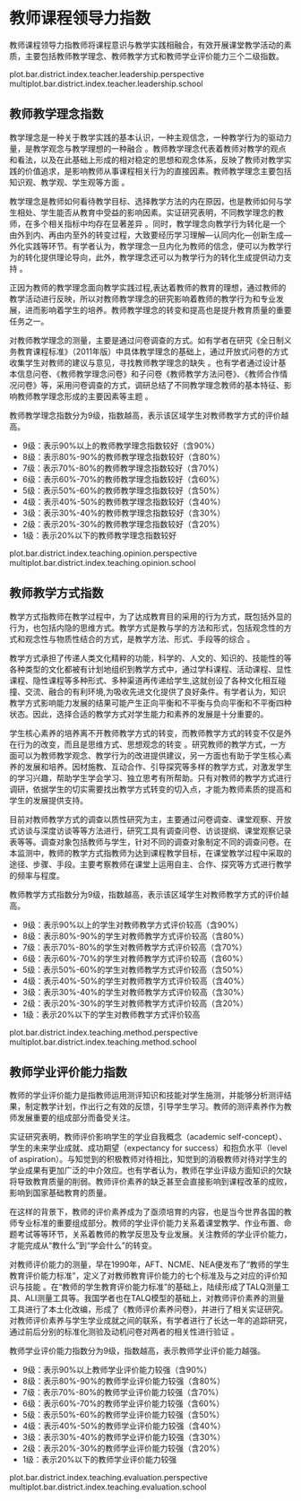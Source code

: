 <!-- chapter teacher  -->

\mytext

# 教师课程领导力指数

教师课程领导力指教师将课程意识与教学实践相融合，有效开展课堂教学活动的素质，主要包括教师教学理念、教师教学方式和教师学业评价能力三个二级指数。

plot.bar.district.index.teacher.leadership.perspective
multiplot.bar.district.index.teacher.leadership.school


## 教师教学理念指数

教学理念是一种关于教学实践的基本认识，一种主观信念，一种教学行为的驱动力量，是教学观念与教学理想的一种融合 。教师教学理念代表着教师对教学的观点和看法，以及在此基础上形成的相对稳定的思想和观念体系，反映了教师对教学实践的价值追求，是影响教师从事课程相关行为的直接因素。教师教学理念主要包括知识观、教学观、学生观等方面 。

教学理念是教师如何看待教学目标、选择教学方法的内在原因，也是教师如何与学生相处、学生能否从教育中受益的影响因素。实证研究表明，不同教学理念的教师，在多个相关指标中均存在显著差异 。同时，教学理念向教学行为转化是一个由外到内、再由内至外的转变过程，大致要经历学习理解—认同内化—创新生成—外化实践等环节。有学者认为，教学理念一旦内化为教师的信念，便可以为教学行为的转化提供理论导向，此外，教学理念还可以为教学行为的转化生成提供动力支持 。

正因为教师的教学理念面向教学实践过程,表达着教师的教育的理想，通过教师的教学活动进行反映，所以对教师教学理念的研究影响着教师的教学行为和专业发展，进而影响着学生的培养。教师教学理念的转变和提高也是提升教育质量的重要任务之一。
    
对教师教学理念的测量，主要是通过问卷调查的方式。如有学者在研究《全日制义务教育课程标准》（2011年版）中具体教学理念的基础上，通过开放式问卷的方式收集学生对教师的建议与意见，寻找教师教学理念的缺失 。也有学者通过设计基本信息问卷、《教师教学理念问卷》和子问卷《教师教学方法问卷》、《教师合作情况问卷》等，采用问卷调查的方式，调研总结了不同教学理念教师的基本特征、影响教师教学理念形成的主要因素等主题 。


教师教学理念指数分为9级，指数越高，表示该区域学生对教师教学方式的评价越高。

\mylist

- 9级：表示90%以上的教师教学理念指数较好\footnote{我们将得分超过本维度总分60\%界定为学生对教师教学方式评价较高。}（含90%）
- 8级：表示80%-90%的教师教学理念指数较好（含80%）
- 7级：表示70%-80%的教师教学理念指数较好（含70%）
- 6级：表示60%-70%的教师教学理念指数较好（含60%）
- 5级：表示50%-60%的教师教学理念指数较好（含50%）
- 4级：表示40%-50%的教师教学理念指数较好（含40%）
- 3级：表示30%-40%的教师教学理念指数较好（含30%）
- 2级：表示20%-30%的教师教学理念指数较好（含20%）
- 1级：表示20%以下的教师教学理念指数较好

\mytext


plot.bar.district.index.teaching.opinion.perspective
multiplot.bar.district.index.teaching.opinion.school



## 教师教学方式指数

教学方式指教师在教学过程中，为了达成教育目的采用的行为方式，既包括外显的行为，也包括内隐的思维方式。教学方式是教与学的方法和形式，包括观念性的方式和观念性与物质性结合的方式，是教学方法、形式、手段等的综合 。
    
教学方式承担了传递人类文化精粹的功能，科学的、人文的、知识的、技能性的等各种类型的文化都被有计划地组织到教学方式中，通过学科课程、活动课程、显性课程、隐性课程等多种形式、多种渠道再传递给学生,这就创设了各种文化相互碰撞、交流、融合的有利环境,为吸收先进文化提供了良好条件。有学者认为，知识教学方式影响能力发展的结果可能产生正向平衡和不平衡与负向平衡和不平衡四种状态。因此，选择合适的教学方式对学生能力和素养的发展是十分重要的。

学生核心素养的培养离不开教师教学方式的转变，而教师教学方式的转变不仅是外在行为的改变，而且是思维方式、思想观念的转变 。研究教师的教学方式，一方面可以为教师教学观念、教学行为的改进提供建议，另一方面也有助于学生核心素养的发展和培养。因材施教、互动合作、引导探究等多样的教学方式，对激发学生的学习兴趣，帮助学生学会学习、独立思考有所帮助。只有对教师的教学方式进行调研，依据学生的切实需要找出教学方式转变的切入点，才能为教师素质的提高和学生的发展提供支持。
    
目前对教师教学方式的调查以质性研究为主，主要通过问卷调查、课堂观察、开放式访谈与深度访谈等等方法进行，研究工具有调查问卷、访谈提纲、课堂观察记录表等等。调查对象包括教师与学生，针对不同的调查对象制定不同的调查问卷。在本监测中，教师的教学方式指教师为达到课程教学目标，在课堂教学过程中采取的途径、步骤、手段。主要考察教师在课堂上运用自主、合作、探究等方式进行教学的频率与程度。


教师教学方式指数分为9级，指数越高，表示该区域学生对教师教学方式的评价越高。

\mylist

- 9级：表示90%以上的学生对教师教学方式评价较高\footnote{我们将得分超过本维度总分60\%界定为学生对教师教学方式评价较高。}（含90%）
- 8级：表示80%-90%的学生对教师教学方式评价较高（含80%）
- 7级：表示70%-80%的学生对教师教学方式评价较高（含70%）
- 6级：表示60%-70%的学生对教师教学方式评价较高（含60%）
- 5级：表示50%-60%的学生对教师教学方式评价较高（含50%）
- 4级：表示40%-50%的学生对教师教学方式评价较高（含40%）
- 3级：表示30%-40%的学生对教师教学方式评价较高（含30%）
- 2级：表示20%-30%的学生对教师教学方式评价较高（含20%）
- 1级：表示20%以下的学生对教师教学方式评价较高

\mytext

plot.bar.district.index.teaching.method.perspective
multiplot.bar.district.index.teaching.method.school


## 教师学业评价能力指数

教师的学业评价能力是指教师运用测评知识和技能对学生施测，并能够分析测评结果，制定教学计划，作出行之有效的反馈，引导学生学习。教师的测评素养作为教师发展重要的组成部分而备受关注。

实证研究表明，教师评价影响学生的学业自我概念（academic self-concept）、学生的未来学业成就、成功期望（expectancy for success）和抱负水平（level of aspiration）。与知觉到的积极教师对待相比，知觉到的消极教师对待对学生的学业成果有更加广泛的中介效应。也有学者认为，教师在学业评级方面知识的欠缺将导致教育质量的削弱。教师评价素养的缺乏甚至会直接影响到课程改革的成败，影响到国家基础教育的质量。

在这样的背景下，教师的评价素养成为了亟须培育的内容，也是当今世界各国的教师专业标准的重要组成部分。教师的学业评价能力关系着课堂教学、作业布置、命题考试等等环节，关系着教师的教学反思及专业发展。关注教师的学业评价能力，才能完成从“教什么”到“学会什么”的转变。
    
对教师评价能力的测量，早在1990年，AFT、NCME、NEA便发布了“教师的学生教育评价能力标准”，定义了对教师教育评价能力的七个标准及与之对应的评价知识与技能 。在“教师的学生教育评价能力标准”的基础上，陆续形成了TALQ测量工具、ALI测量工具等。我国学者也在TALQ模型的基础上，对教师评价素养的测量工具进行了本土化改编，形成了《教师评价素养问卷》，并进行了相关实证研究。对教师评价素养与学生学业成就之间的联系，有学者进行了长达一年的追踪研究，通过前后分别的标准化测验及动机问卷对两者的相关性进行验证 。 


教师学业评价能力指数分为9级，指数越高，表示教师学业评价能力越强。

\mylist

- 9级：表示90%以上教师学业评价能力较强\footnote{我们将得分超过本维度总分60\%界定为学生对教师教学方式评价较高。}（含90%）
- 8级：表示80%-90%的教师学业评价能力较强（含80%）
- 7级：表示70%-80%的教师学业评价能力较强（含70%）
- 6级：表示60%-70%的教师学业评价能力较强（含60%）
- 5级：表示50%-60%的教师学业评价能力较强（含50%）
- 4级：表示40%-50%的教师学业评价能力较强（含40%）
- 3级：表示30%-40%的教师学业评价能力较强（含30%）
- 2级：表示20%-30%的教师学业评价能力较强（含20%）
- 1级：表示20%以下的教师学业评价能力较强

\mytext

plot.bar.district.index.teaching.evaluation.perspective
multiplot.bar.district.index.teaching.evaluation.school

<!-- end of chapter teacher  -->
